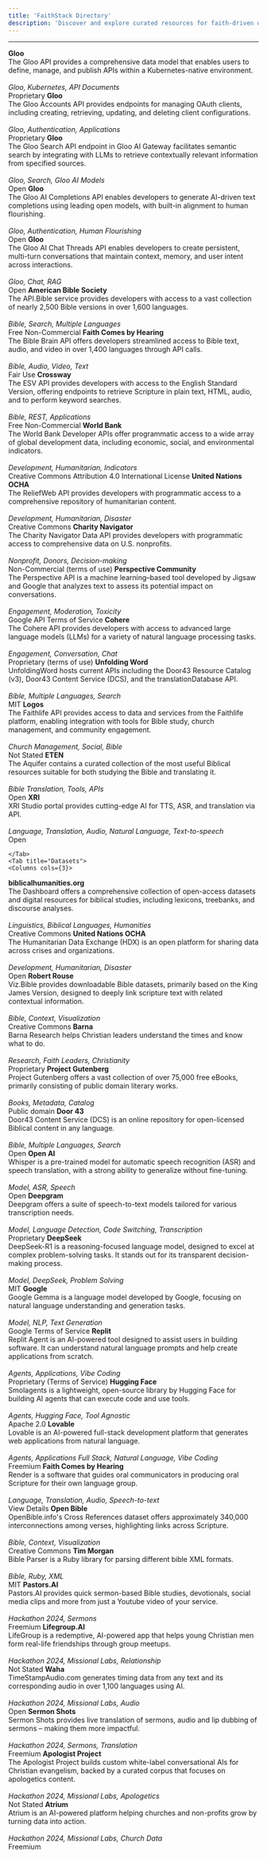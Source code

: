 ```yaml
---
title: 'FaithStack Directory'
description: 'Discover and explore curated resources for faith-driven developers.'
---
```


---

<Tabs>
    <Tab title="APIs">
    <Columns cols={3}>

<Card title="Gloo Accounts API" icon="user" href="#">
  <b>Gloo</b>
  <br />
  The Gloo API provides a comprehensive data model that enables users to define,
  manage, and publish APIs within a Kubernetes-native environment.
  <br />
  <br />
  <i>Gloo, Kubernetes, API Documents</i>
  <br />
  Proprietary
</Card>

<Card title="Gloo Platform API" icon="gear" href="#">
  <b>Gloo</b>
  <br />
  The Gloo Accounts API provides endpoints for managing OAuth clients, including
  creating, retrieving, updating, and deleting client configurations.
  <br />
  <br />
  <i>Gloo, Authentication, Applications</i>
  <br />
  Proprietary
</Card>

<Card title="Gloo Search API" icon="magnifying-glass" href="#">
  <b>Gloo</b>
  <br />
  The Gloo Search API endpoint in Gloo AI Gateway facilitates semantic search by
  integrating with LLMs to retrieve contextually relevant information from
  specified sources.
  <br />
  <br />
  <i>Gloo, Search, Gloo AI Models</i>
  <br />
  Open
</Card>

<Card title="Gloo Completions API" icon="pen" href="#">
  <b>Gloo</b>
  <br />
  The Gloo AI Completions API enables developers to generate AI-driven text
  completions using leading open models, with built-in alignment to human
  flourishing.
  <br />
  <br />
  <i>Gloo, Authentication, Human Flourishing</i>
  <br />
  Open
</Card>

<Card title="Gloo Chat (Threads) API" icon="message" href="#">
  <b>Gloo</b>
  <br />
  The Gloo AI Chat Threads API enables developers to create persistent,
  multi-turn conversations that maintain context, memory, and user intent across
  interactions.
  <br />
  <br />
  <i>Gloo, Chat, RAG</i>
  <br />
  Open
</Card>

<Card title="API.Bible" icon="book" href="#">
  <b>American Bible Society</b>
  <br />
  The API.Bible service provides developers with access to a vast collection of
  nearly 2,500 Bible versions in over 1,600 languages.
  <br />
  <br />
  <i>Bible, Search, Multiple Languages</i>
  <br />
  Free Non-Commercial
</Card>

<Card title="Bible Brain API" icon="book-open" href="#">
  <b>Faith Comes by Hearing</b>
  <br />
  The Bible Brain API offers developers streamlined access to Bible text, audio,
  and video in over 1,400 languages through API calls.
  <br />
  <br />
  <i>Bible, Audio, Video, Text</i>
  <br />
  Fair Use
</Card>

<Card title="ESV API" icon="book" href="#">
  <b>Crossway</b>
  <br />
  The ESV API provides developers with access to the English Standard Version,
  offering endpoints to retrieve Scripture in plain text, HTML, audio, and to
  perform keyword searches.
  <br />
  <br />
  <i>Bible, REST, Applications</i>
  <br />
  Free Non-Commercial
</Card>

<Card title="World Bank Indicators API" icon="globe" href="#">
  <b>World Bank</b>
  <br />
  The World Bank Developer APIs offer programmatic access to a wide array of
  global development data, including economic, social, and environmental
  indicators.
  <br />
  <br />
  <i>Development, Humanitarian, Indicators</i>
  <br />
  Creative Commons Attribution 4.0 International License
</Card>

<Card title="ReliefWeb API" icon="globe" href="#">
  <b>United Nations OCHA</b>
  <br />
  The ReliefWeb API provides developers with programmatic access to a
  comprehensive repository of humanitarian content.
  <br />
  <br />
  <i>Development, Humanitarian, Disaster</i>
  <br />
  Creative Commons
</Card>

<Card title="Charity Navigator API" icon="heart" href="#">
  <b>Charity Navigator</b>
  <br />
  The Charity Navigator Data API provides developers with programmatic access to
  comprehensive data on U.S. nonprofits.
  <br />
  <br />
  <i>Nonprofit, Donors, Decision-making</i>
  <br />
  Non-Commercial (terms of use)
</Card>

<Card title="Perspective API" icon="eye" href="#">
  <b>Perspective Community</b>
  <br />
  The Perspective API is a machine learning–based tool developed by Jigsaw and
  Google that analyzes text to assess its potential impact on conversations.
  <br />
  <br />
  <i>Engagement, Moderation, Toxicity</i>
  <br />
  Google API Terms of Service
</Card>

<Card title="Cohere Chat API" icon="message" href="#">
  <b>Cohere</b>
  <br />
  The Cohere API provides developers with access to advanced large language
  models (LLMs) for a variety of natural language processing tasks.
  <br />
  <br />
  <i>Engagement, Conversation, Chat</i>
  <br />
  Proprietary (terms of use)
</Card>

<Card title="Unfolding Word APIs" icon="book" href="#">
  <b>Unfolding Word</b>
  <br />
  UnfoldingWord hosts current APIs including the Door43 Resource Catalog (v3),
  Door43 Content Service (DCS), and the translationDatabase API.
  <br />
  <br />
  <i>Bible, Multiple Languages, Search</i>
  <br />
  MIT
</Card>

<Card title="Faithlife API" icon="users" href="#">
  <b>Logos</b>
  <br />
  The Faithlife API provides access to data and services from the Faithlife
  platform, enabling integration with tools for Bible study, church management,
  and community engagement.
  <br />
  <br />
  <i>Church Management, Social, Bible</i>
  <br />
  Not Stated
</Card>

<Card title="Aquifer Bible API" icon="book" href="#">
  <b>ETEN</b>
  <br />
  The Aquifer contains a curated collection of the most useful Biblical
  resources suitable for both studying the Bible and translating it.
  <br />
  <br />
  <i>Bible Translation, Tools, APIs</i>
  <br />
  Open
</Card>

<Card title="XRI Studio" icon="x" href="#">
  <b>XRI</b>
  <br />
  XRI Studio portal provides cutting-edge AI for TTS, ASR, and translation via
  API.
  <br />
  <br />
  <i>Language, Translation, Audio, Natural Language, Text-to-speech</i>
  <br />
  Open
</Card>

</Columns>

    </Tab>
    <Tab title="Datasets">
    <Columns cols={3}>

<Card title="Biblical Humanities Dashboard" icon="database" href="#">
  <b>biblicalhumanities.org</b>
  <br />
  The Dashboard offers a comprehensive collection of open-access datasets and
  digital resources for biblical studies, including lexicons, treebanks, and
  discourse analyses.
  <br />
  <br />
  <i>Linguistics, Biblical Languages, Humanities</i>
  <br />
  Creative Commons
</Card>

<Card title="Humanitarian Data Exchange (HDX)" icon="database" href="#">
  <b>United Nations OCHA</b>
  <br />
  The Humanitarian Data Exchange (HDX) is an open platform for sharing data
  across crises and organizations.
  <br />
  <br />
  <i>Development, Humanitarian, Disaster</i>
  <br />
  Open
</Card>

<Card title="Viz.Bible" icon="book" href="#">
  <b>Robert Rouse</b>
  <br />
  Viz.Bible provides downloadable Bible datasets, primarily based on the King
  James Version, designed to deeply link scripture text with related contextual
  information.
  <br />
  <br />
  <i>Bible, Context, Visualization</i>
  <br />
  Creative Commons
</Card>

<Card title="Barna: Research" icon="bookmark" href="#">
  <b>Barna</b>
  <br />
  Barna Research helps Christian leaders understand the times and know what to
  do.
  <br />
  <br />
  <i>Research, Faith Leaders, Christianity</i>
  <br />
  Proprietary
</Card>

<Card title="Project Gutenberg" icon="book" href="#">
  <b>Project Gutenberg</b>
  <br />
  Project Gutenberg offers a vast collection of over 75,000 free eBooks,
  primarily consisting of public domain literary works.
  <br />
  <br />
  <i>Books, Metadata, Catalog</i>
  <br />
  Public domain
</Card>

<Card title="Door Content Service" icon="book" href="#">
  <b>Door 43</b>
  <br />
  Door43 Content Service (DCS) is an online repository for open-licensed
  Biblical content in any language.
  <br />
  <br />
  <i>Bible, Multiple Languages, Search</i>
  <br />
  Open
</Card>

</Columns>
    </Tab>
    <Tab title="Models">
    <Columns cols={3}>

<Card title="Whisper v2" icon="comment" href="#">
  <b>Open AI</b>
  <br />
  Whisper is a pre-trained model for automatic speech recognition (ASR) and
  speech translation, with a strong ability to generalize without fine-tuning.
  <br />
  <br />
  <i>Model, ASR, Speech</i>
  <br />
  Open
</Card>

<Card title="Deepgram Nova" icon="comments" href="#">
  <b>Deepgram</b>
  <br />
  Deepgram offers a suite of speech-to-text models tailored for various
  transcription needs.
  <br />
  <br />
  <i>Model, Language Detection, Code Switching, Transcription</i>
  <br />
  Proprietary
</Card>

<Card title="DeepSeek-R1" icon="brain" href="#">
  <b>DeepSeek</b>
  <br />
  DeepSeek-R1 is a reasoning-focused language model, designed to excel at
  complex problem-solving tasks. It stands out for its transparent
  decision-making process.
  <br />
  <br />
  <i>Model, DeepSeek, Problem Solving</i>
  <br />
  MIT
</Card>

<Card title="Google Gemma" icon="brain" href="#">
  <b>Google</b>
  <br />
  Google Gemma is a language model developed by Google, focusing on natural
  language understanding and generation tasks.
  <br />
  <br />
  <i>Model, NLP, Text Generation</i>
  <br />
  Google Terms of Service
</Card>

</Columns>
    </Tab>
    <Tab title="Tools">
    <Columns cols={3}>

<Card title="Replit Agent" icon="language" href="#">
  <b>Replit</b>
  <br />
  Replit Agent is an AI-powered tool designed to assist users in building
  software. It can understand natural language prompts and help create
  applications from scratch.
  <br />
  <br />
  <i>Agents, Applications, Vibe Coding</i>
  <br />
  Proprietary (Terms of Service)
</Card>

<Card title="Smolagents" icon="code" href="#">
  <b>Hugging Face</b>
  <br />
  Smolagents is a lightweight, open-source library by Hugging Face for building
  AI agents that can execute code and use tools.
  <br />
  <br />
  <i>Agents, Hugging Face, Tool Agnostic</i>
  <br />
  Apache 2.0
</Card>

<Card title="Lovable" icon="heart" href="#">
  <b>Lovable</b>
  <br />
  Lovable is an AI-powered full-stack development platform that generates web
  applications from natural language.
  <br />
  <br />
  <i>Agents, Applications Full Stack, Natural Language, Vibe Coding</i>
  <br />
  Freemium
</Card>

<Card title="Render" icon="draw-square" href="#">
  <b>Faith Comes by Hearing</b>
  <br />
  Render is a software that guides oral communicators in producing oral
  Scripture for their own language group.
  <br />
  <br />
  <i>Language, Translation, Audio, Speech-to-text</i>
  <br />
  View Details
</Card>

</Columns>
    </Tab>
    <Tab title="Projects">
    <Columns cols={3}>

<Card title="OpenBible.info" icon="book" href="#">
  <b>Open Bible</b>
  <br />
  OpenBible.info's Cross References dataset offers approximately 340,000
  interconnections among verses, highlighting links across Scripture.
  <br />
  <br />
  <i>Bible, Context, Visualization</i>
  <br />
  Creative Commons
</Card>

<Card title="Bible Parser" icon="code" href="#">
  <b>Tim Morgan</b>
  <br />
  Bible Parser is a Ruby library for parsing different bible XML formats.
  <br />
  <br />
  <i>Bible, Ruby, XML</i>
  <br />
  MIT
</Card>

<Card title="Pastors.AI" icon="users" href="#">
  <b>Pastors.AI</b>
  <br />
  Pastors.AI provides quick sermon-based Bible studies, devotionals, social
  media clips and more from just a Youtube video of your service.
  <br />
  <br />
  <i>Hackathon 2024, Sermons</i>
  <br />
  Freemium
</Card>

<Card title="Lifegroup.AI" icon="users" href="#">
  <b>Lifegroup.AI</b>
  <br />
  LifeGroup is a redemptive, AI-powered app that helps young Christian men form
  real-life friendships through group meetups.
  <br />
  <br />
  <i>Hackathon 2024, Missional Labs, Relationship</i>
  <br />
  Not Stated
</Card>

<Card title="Time Stamp Audio" icon="timer" href="#">
  <b>Waha</b>
  <br />
  TimeStampAudio.com generates timing data from any text and its corresponding
  audio in over 1,100 languages using AI.
  <br />
  <br />
  <i>Hackathon 2024, Missional Labs, Audio</i>
  <br />
  Open
</Card>

<Card title="Sermon Shots" icon="whiskey-glass" href="#">
  <b>Sermon Shots</b>
  <br />
  Sermon Shots provides live translation of sermons, audio and lip dubbing of
  sermons – making them more impactful.
  <br />
  <br />
  <i>Hackathon 2024, Sermons, Translation</i>
  <br />
  Freemium
</Card>

<Card title="Apologist Project" icon="users" href="#">
  <b>Apologist Project</b>
  <br />
  The Apologist Project builds custom white-label conversational AIs for
  Christian evangelism, backed by a curated corpus that focuses on apologetics
  content.
  <br />
  <br />
  <i>Hackathon 2024, Missional Labs, Apologetics</i>
  <br />
  Not Stated
</Card>

<Card title="Atrium" icon="users" href="#">
  <b>Atrium</b>
  <br />
  Atrium is an AI-powered platform helping churches and non-profits grow by
  turning data into action.
  <br />
  <br />
  <i>Hackathon 2024, Missional Labs, Church Data</i>
  <br />
  Freemium
</Card>

</Columns> 
    </Tab>    
</Tabs>
